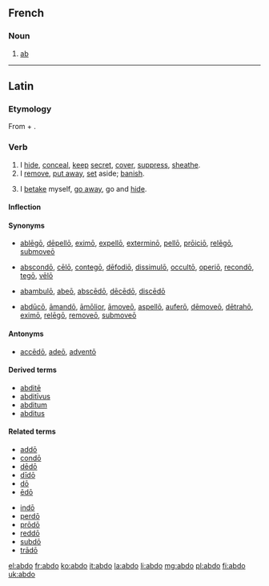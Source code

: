 ==French==

===Noun===
{{fr-noun|m}}

# {{context|rare|_|in the singular|lang=fr}} [[ab]] {{gloss|abdominal muscle}}

----

==Latin==

===Etymology===
From {{term|ab||from, away from|lang=la}} + {{term|do|dō|give; offer|lang=la}}.

===Verb===
{{la-verb|abdo|abdō|abdere|abdere|abdidi|abdidī|abditum|abditum}}

# I [[hide]], [[conceal]], [[keep]] [[secret]], [[cover]], [[suppress]], [[sheathe]].
# I [[remove]], [[put away]], [[set]] aside; [[banish]].
# {{context|often with se|lang=la}} I [[betake]] myself, [[go away]], go and [[hide]].

====Inflection====
{{la-conj-3rd|abd|abdid|abdit}}

====Synonyms====
* {{sense|banish}} [[ablego|ablēgō]], [[depello#Latin|dēpellō]], [[eximo#Latin|eximō]], [[expello|expellō]], [[extermino#Latin|exterminō]], [[pello#Latin|pellō]], [[proicio|prōiciō]], [[relego#Latin|relēgō]], [[submoveo|submoveō]]
* {{sense|conceal, hide}} [[abscondo|abscondō]], [[celo#Latin|cēlō]], [[contego|contegō]], [[defodio|dēfodiō]], [[dissimulo#Latin|dissimulō]], [[occulto#Latin|occultō]], [[operio|operiō]], [[recondo|recondō]], [[tego#Latin|tegō]], [[velo#Latin|vēlō]]
* {{sense|go away}} [[abambulo|abambulō]], [[abeo|abeō]], [[abscedo|abscēdō]], [[decedo#Latin|dēcēdō]], [[discedo|discēdō]]
* {{sense|remove}} [[abduco#Latin|abdūcō]], [[amando#Latin|āmandō]], [[amolior|āmōlior]], [[amoveo|āmoveō]], [[aspello|aspellō]], [[aufero|auferō]], [[demoveo|dēmoveō]], [[detraho|dētrahō]], [[eximo|eximō]], [[relego#Latin|relēgō]], [[removeo|removeō]], [[submoveo|submoveō]]

====Antonyms====
* {{sense|go away}} [[accedo#Latin|accēdō]], [[adeo|adeō]], [[advento|adventō]]

====Derived terms====
* [[abdite|abditē]]
* [[abditivus|abditīvus]]
* [[abditum]]
* [[abditus]]

====Related terms====
{{top2}}
* [[addo|addō]]
* [[condo#Latin|condō]]
* [[dedo#Latin|dēdō]]
* [[dido#Latin|dīdō]]
* [[do#Latin|dō]]
* [[edo#Latin|ēdō]]
{{mid2}}
* [[indo#Latin|indō]]
* [[perdo#Latin|perdō]]
* [[prodo|prōdō]]
* [[reddo#Latin|reddō]]
* [[subdo|subdō]]
* [[trado|trādō]]
{{bottom}}

[[el:abdo]]
[[fr:abdo]]
[[ko:abdo]]
[[it:abdo]]
[[la:abdo]]
[[li:abdo]]
[[mg:abdo]]
[[pl:abdo]]
[[fi:abdo]]
[[uk:abdo]]